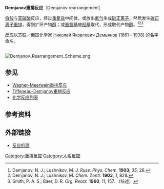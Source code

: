 '''Demjanov重排反应'''（Demjanov rearrangement）

[[伯胺|伯胺]]与[[亚硝酸|亚硝酸]]反应，经过[[重氮盐|重氮盐]]中间体，或放出[[氮气|氮气]]生成[[碳正离子|碳正离子]]，然后发生[[碳正离子重排|碳正离子重排]]，得到扩环产物[[醇|醇]]；或[[重氮基|重氮基]]被[[羟基|羟基]]取代，形成取代产物[[醇|醇]]。<ref>Demjanov, N. J.; Lushnikov, M. ''J. Russ. Phys. Chem.'' '''1903''', ''35'', 26.</ref><ref>Demjanov, N. J.; Lushnikov, M. ''Chem. Zentr.'' '''1903''', ''1'', 828.</ref><ref>Smith, P. A. S.; Baer, D. R. ''Org. React.'' '''1960''', ''11'', 157. （综述）</ref>  

反应以苏联／俄国化学家 Николай Яковлевич Демьянов (1861－1938) 的名字命名。

<br />
[[Image:Demjanov_Rearrangement_Scheme.png|center]]

==参见==
*[[Wagner-Meerwein重排反应|Wagner-Meerwein重排反应]]
*[[Tiffeneau-Demjanov重排反应|Tiffeneau-Demjanov重排反应]]
*[[化学反应列表|化学反应列表]]

==参考资料==
{{reflist}}

==外部链接==
*[http://www.springerlink.com/content/u7056r2252726022/ 反应机理]{{Dead link|date=2020年2月 |bot=InternetArchiveBot |fix-attempted=yes }}

[[Category:重排反应|Category:重排反应]]
[[Category:人名反应|Category:人名反应]]